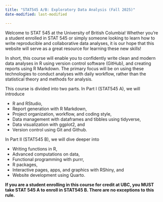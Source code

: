 ```yaml
---
title: "STAT545 A/B: Exploratory Data Analysis (Fall 2025)"
date-modified: last-modified

---
```


Welcome to STAT 545 at the University of British Columbia! Whether you're a student enrolled in STAT 545 or simply someone looking to learn how to write reproducible and collaborative data analyses, it is our hope that this website will serve as a great resource for learning these new skills! 

In short, this course will enable you to confidently write clean and modern data analyses in R using version control software (GitHub), and creating reports using R Markdown. The primary focus will be on using these technologies to conduct analyses with daily workflow, rather than the statistical theory and methods for analysis. 

This course is divided into two parts. In Part I (STAT545 A), we will introduce

* R and RStudio,
* Report generation with R Markdown,
* Project organization, workflow, and coding style,
* Data management with dataframes and tibbles using tidyverse,
* Data visualization with ggplot2, and
* Version control using Git and Github.

In Part II (STAT545 B), we will dive deeper into

* Writing functions in R,
* Advanced computations on data,
* Functional programming with purrr,
* R packages,
* Interactive pages, apps, and graphics with RShiny, and
* Website development using Quarto.

**If you are a student enrolling in this course for credit at UBC, you MUST take STAT 545 A to enroll in STAT545 B. There are no exceptions to this rule.**

